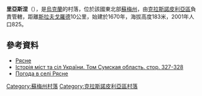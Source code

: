 {{coord|50|41|22|N|35|23|29|E|scale:100000_region:UA|display=title}}

'''里亞斯涅'''（{{lang-uk|Рясне}}），是[[烏克蘭|烏克蘭]]的村落，位於該國東北部[[蘇梅州|蘇梅州]]，由[[克拉斯諾皮利亞區|克拉斯諾皮利亞區]]負責管轄，距離[[斯拉夫戈羅德|斯拉夫戈羅德]]10公里，始建於1670年，海拔高度183米，2001年人口825。

==參考資料==
* [http://w1.c1.rada.gov.ua/pls/z7502/A005?rdat1=22.12.2011&rf7571=29142 Рясне]{{dead link|date=2018年4月 |bot=InternetArchiveBot |fix-attempted=yes }}
* [https://web.archive.org/web/20100825063738/http://www.igsu.org.ua/Sumskaja.obl/Krasnopolxskij.rajon/Rjasnoe.html Історія міст та сіл України. Том Сумская область. стор. 327-328] {{ref-ru}}
* [http://weather.in.ua/ua/symskaja/23043 Погода в селі Рясне]

{{DEFAULTSORT:Рясне}}

[[Category:蘇梅州村落|Category:蘇梅州村落]]
[[Category:克拉斯諾皮利亞區村落|Category:克拉斯諾皮利亞區村落]]


{{Sumy-geo-stub}}